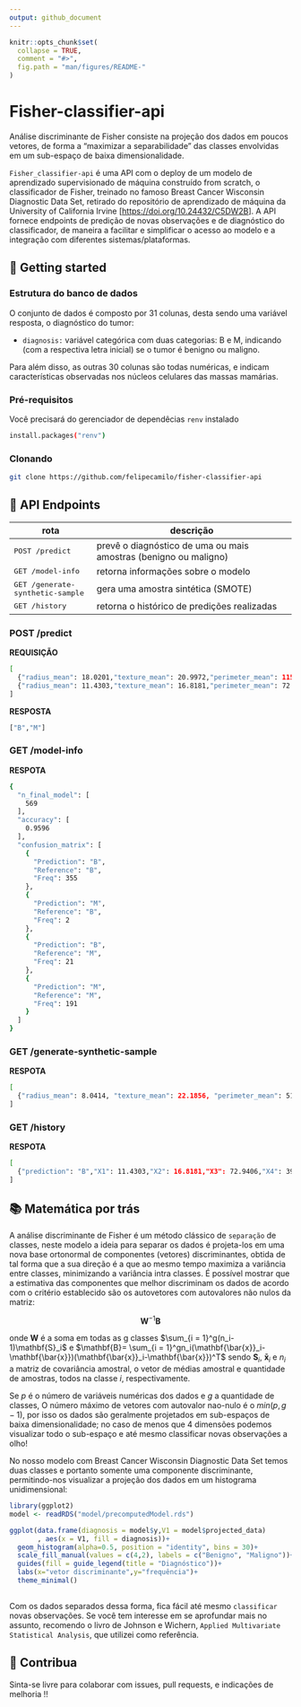 ```yaml
---
output: github_document
---
```


<!-- README.md is generated from README.Rmd. Please edit that file -->

```r
knitr::opts_chunk$set(
  collapse = TRUE,
  comment = "#>",
  fig.path = "man/figures/README-"
)
```

# Fisher-classifier-api

<!-- badges: start -->
<!-- badges: end -->

Análise discriminante de Fisher consiste na projeção dos dados em poucos vetores, de forma a "maximizar a separabilidade" das classes envolvidas em um sub-espaço de baixa dimensionalidade.

`Fisher_classifier-api` é uma API com o deploy de um modelo de aprendizado supervisionado de máquina construído from scratch, o classificador de Fisher, treinado no famoso Breast Cancer Wisconsin Diagnostic Data Set, retirado do repositório de aprendizado de máquina da University of California Irvine [<https://doi.org/10.24432/C5DW2B>]. A API fornece endpoints de predição de novas observações e de diagnóstico do classificador, de maneira a facilitar e simplificar o acesso ao modelo e a integração com diferentes sistemas/plataformas.

<h2>🚀 Getting started</h2>

<h3>Estrutura do banco de dados</h3>

O conjunto de dados é composto por 31 colunas, desta sendo uma variável resposta, o diagnóstico do tumor:

- `diagnosis:` variável categórica com duas categorias: B e M, indicando (com a respectiva letra inicial) se o tumor é benigno ou maligno.

Para além disso, as outras 30 colunas são todas numéricas, e indicam características observadas nos núcleos celulares das massas mamárias.

<h3>Pré-requisitos</h3>

Você precisará do gerenciador de dependêcias `renv` instalado

```bash
install.packages("renv")
```
<h3>Clonando</h3>
```bash
git clone https://github.com/felipecamilo/fisher-classifier-api
```

<h2>📍 API Endpoints</h2>

| rota               | descrição                                         
|----------------------|-----------------------------------------------------
| <kbd>POST /predict</kbd>     | prevê o diagnóstico de uma ou mais amostras (benigno ou maligno)
| <kbd>GET /model-info</kbd>     | retorna informações sobre o modelo
| <kbd>GET /generate-synthetic-sample</kbd>     | gera uma amostra sintética (SMOTE)
| <kbd>GET /history</kbd>     | retorna o histórico de predições realizadas

<h3>POST /predict </h3>

<!--Endpoint que recebe como entrada as características de uma amostra e retorna o diagnóstico predito (benigno ou maligno). uma requisição nessa rota deve possuir no corpo um JSON, **obrigatóriamente seguindo** o formato do exemplo (para o caso de duas predições):-->

**REQUISIÇÃO**
```bash
[
  {"radius_mean": 18.0201,"texture_mean": 20.9972,"perimeter_mean": 115.9262,"area_mean": 1004.6563,"smoothness_mean": 0.0785,"compactness_mean": 0.0776,"concavity_mean": 0.0931,"concave.points_mean": 0.0569,"symmetry_mean": 0.1935,"fractal_dimension_mean": 0.0519,"radius_se": 0.5968,"texture_se": 1.2631,"perimeter_se": 3.8722,"area_se": 66.0802,"smoothness_se": 0.0048,"compactness_se": 0.0324,"concavity_se": 0.0435,"concave.points_se": 0.0123,"symmetry_se": 0.0346,"fractal_dimension_se": 0.0036,"radius_worst": 20.1377,"texture_worst": 26.1416,"perimeter_worst": 129.1461,"area_worst": 1243.1986,"smoothness_worst": 0.097,"compactness_worst": 0.1613,"concavity_worst": 0.2403,"concave.points_worst": 0.1041,"symmetry_worst": 0.3526,"fractal_dimension_worst": 0.0635},
  {"radius_mean": 11.4303,"texture_mean": 16.8181,"perimeter_mean": 72.9406,"area_mean": 399.1871,"smoothness_mean": 0.0951,"compactness_mean": 0.0668,"concavity_mean": 0.0311,"concave.points_mean": 0.0241,"symmetry_mean": 0.1724,"fractal_dimension_mean": 0.0632,"radius_se": 0.1928,"texture_se": 0.8374,"perimeter_se": 1.2125,"area_se": 14.0645,"smoothness_se": 0.009,"compactness_se": 0.0109,"concavity_se": 0.0129,"concave.points_se": 0.0078,"symmetry_se": 0.0196,"fractal_dimension_se": 0.0025,"radius_worst": 12.4978,"texture_worst": 21.4743,"perimeter_worst": 79.5112,"area_worst": 476.6553,"smoothness_worst": 0.1516,"compactness_worst": 0.1259,"concavity_worst": 0.1178,"concave.points_worst": 0.0716,"symmetry_worst": 0.2915,"fractal_dimension_worst": 0.0816}
]
```
**RESPOSTA**

```bash
["B","M"]
```

<h3>GET /model-info </h3>

**RESPOTA**

```bash
{
  "n_final_model": [
    569
  ],
  "accuracy": [
    0.9596
  ],
  "confusion_matrix": [
    {
      "Prediction": "B",
      "Reference": "B",
      "Freq": 355
    },
    {
      "Prediction": "M",
      "Reference": "B",
      "Freq": 2
    },
    {
      "Prediction": "B",
      "Reference": "M",
      "Freq": 21
    },
    {
      "Prediction": "M",
      "Reference": "M",
      "Freq": 191
    }
  ]
}
```
<h3>GET /generate-synthetic-sample </h3>

**RESPOTA**

```bash
[
  {"radius_mean": 8.0414, "texture_mean": 22.1856, "perimeter_mean": 51.2003, "area_mean": 195.0407, "smoothness_mean": 0.078, "compactness_mean": 0.0969, "concavity_mean": 0.081, "concave.points_mean": 0.0133, "symmetry_mean": 0.1976, "fractal_dimension_mean": 0.0734, "radius_se": 0.2679, "texture_se": 1.7554, "perimeter_se": 1.7479, "area_se": 13.6686, "smoothness_se": 0.0104, "compactness_se": 0.035, "concavity_se": 0.0475, "concave.points_se": 0.0063, "symmetry_se": 0.0245, "fractal_dimension_se": 0.0083, "radius_worst": 9.2328, "texture_worst": 29.9715, "perimeter_worst": 58.4978, "area_worst": 257.0731,  "smoothness_worst": 0.1347, "compactness_worst": 0.2892, "concavity_worst": 0.3299, "concave.points_worst": 0.0483, "symmetry_worst": 0.3148, "fractal_dimension_worst": 0.1183}
]
```

<h3>GET /history </h3>

**RESPOTA**

```bash
[
  {"prediction": "B","X1": 11.4303,"X2": 16.8181,"X3": 72.9406,"X4": 399.1871,"X5": 0.0951,"X6": 0.0668,"X7": 0.0311,"X8": 0.0241,"X9": 0.1724,"X10": 0.0632,"X11": 0.1928,"X12": 0.8374,"X13": 1.2125,"X14": 14.0645,"X15": 0.009,"X16": 0.0109,"X17": 0.0129,"X18": 0.0078,"X19": 0.0196,"X20": 0.0025,"X21": 12.4978,"X22": 21.4743,"X23": 79.5112,"X24": 476.6553,"X25": 0.1516,"X26": 0.1259,"X27": 0.1178,"X28": 0.0716,"X29": 0.2915,"X30": 0.081}
]
```
<h2>📚 Matemática por trás</h2>
A análise discriminante de Fisher é um método clássico de `separação` de classes, neste modelo a ideia para separar os dados é projeta-los em uma nova base ortonormal de componentes (vetores) discriminantes, obtida de tal forma que a sua direção é a que ao mesmo tempo maximiza a variância entre classes, minimizando a variância intra classes. É possível mostrar que a estimativa das componentes que melhor discriminam os dados de acordo com o critério establecido são os autovetores com autovalores não nulos da matriz:

$$\mathbf{W}^{-1}\mathbf{B}
$$

onde $\mathbf{W}$ é a soma em todas as g classes $\sum_{i = 1}^g(n_i-1)\mathbf{S}_i$ e $\mathbf{B}= \sum_{i = 1}^gn_i(\mathbf{\bar{x}}_i-\mathbf{\bar{x}})(\mathbf{\bar{x}}_i-\mathbf{\bar{x}})^T$ sendo $\mathbf{S}_i$, $\mathbf{\bar{x}}_i$ e $n_i$ a matriz de covariância amostral, o vetor de médias amostral e quantidade de amostras, todos na classe $i$, respectivamente.

Se $p$ é o número de variáveis numéricas dos dados e $g$ a quantidade de classes, O número máximo de vetores com autovalor nao-nulo é o $min(p,g-1)$, por isso os dados são geralmente projetados em sub-espaços de baixa dimensionalidade; no caso de menos que 4 dimensões podemos visualizar todo o sub-espaço e até mesmo classificar novas observações a olho!

No nosso modelo com Breast Cancer Wisconsin Diagnostic Data Set temos duas classes e portanto somente uma componente discriminante, permitindo-nos visualizar a projeção dos dados em um histograma unidimensional:

```r
library(ggplot2)
model <- readRDS("model/precomputedModel.rds")

ggplot(data.frame(diagnosis = model$y,V1 = model$projected_data)
       , aes(x = V1, fill = diagnosis))+
  geom_histogram(alpha=0.5, position = "identity", bins = 30)+
  scale_fill_manual(values = c(4,2), labels = c("Benigno", "Maligno"))+
  guides(fill = guide_legend(title = "Diagnóstico"))+
  labs(x="vetor discriminante",y="frequência")+
  theme_minimal()
  
```

Com os dados separados dessa forma, fica fácil até mesmo `classificar` novas observações. Se você tem interesse em se aprofundar mais no assunto, recomendo o livro de Johnson e Wichern, `Applied Multivariate Statistical Analysis`, que utilizei como referência.

<h2>🤝 Contribua</h2>

Sinta-se livre para colaborar com issues, pull requests, e indicações de melhoria !!








